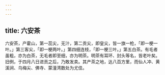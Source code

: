 ```yaml
---
---
---
```

title: 六安茶
---



六安茶，产霍山，第一蕊尖，无汁，第二贡尖，即皇尖，皆一旗一枪，「即一梗一叶。」第三客尖，「即一梗两叶。」第四细连枝，「即一梗三叶。」第五白茶。有毛者虽粗，亦为白茶，无毛者即至细，亦为明茶。明茶有耳环、封头等名，皆老叶矣。旧例，于四月八日进贡之后，乃敢发卖。其产茶之地，达八百方里，而仙人冲、黄溪涧、乌梅尖、佛寺、蒙潼湾数处为尤佳。